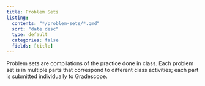 ```yaml
---
title: Problem Sets
listing:
  contents: "*/problem-sets/*.qmd"
  sort: "date desc"
  type: default
  categories: false
  fields: [title]
---
```


Problem sets are compilations of the practice done in class. Each problem set is in multiple parts that correspond to different class activities; each part is submitted individually to Gradescope.

\
